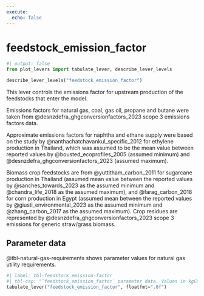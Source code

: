 ```yaml
---
execute:
  echo: false
---
```


# feedstock_emission_factor

```python
#| output: false
from plot_levers import tabulate_lever, describe_lever_levels
```

```python
describe_lever_levels("feedstock_emission_factor")
```

This lever controls the emissions factor for upstream production of the feedstocks that enter the model.

Emissions factors for natural gas, coal, gas oil, propane and butane were taken from @desnzdefra_ghgconversionfactors_2023 scope 3 emissions factors data.

Approximate emissions factors for naphtha and ethane supply were based on the study by @nanthachatchavankul_specific_2012 for ethylene production in Thailand, which was assumed to be the mean value between reported values by @bousted_ecoprofiles_2005 (assumed minimum) and @desnzdefra_ghgconversionfactors_2023 (assumed maximum).

<!-- Question: is this representative enough? The value above was the assumed mean given the limited data available. -->

Biomass crop feedstocks are from @yuttitham_carbon_2011 for sugarcane production in Thailand (assumed mean value between the reported values by @sanches_towards_2023 as the assumed minimum and @chandra_life_2018 as the assumed maximum), and @farag_carbon_2018 for corn production in Egypt (assumed mean between the reported values by @giusti_environmental_2023 as the assumed minimum and @zhang_carbon_2017 as the assumed maximum).  Crop residues are represented by @desnzdefra_ghgconversionfactors_2023 scope 3 emissions for generic straw/grass biomass.

## Parameter data

@tbl-natural-gas-requirements shows parameter values for natural gas utility requirements.

```python
#| label: tbl-feedstock_emission-factor
#| tbl-cap: "`feedstock_emission_factor` parameter data. Values in kgCO~2e~ per tonne product."
tabulate_lever("feedstock_emission_factor", floatfmt=".0f")
```
